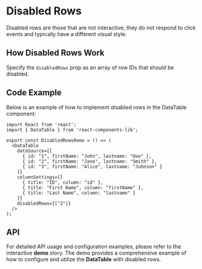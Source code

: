 
<Meta title="Organisms/DataTable/Disabled Rows" />

# Disabled Rows

Disabled rows are those that are not interactive; they do not respond to click events and typically have a different visual style.

## How Disabled Rows Work

Specify the `disabledRows` prop as an array of row IDs that should be disabled.

## Code Example

Below is an example of how to implement disabled rows in the DataTable component:

```tsx
import React from 'react';
import { DataTable } from 'react-components-lib';

export const DisabledRowsDemo = () => (
  <DataTable
    dataSource={[
      { id: "1", firstName: "John", lastname: "Doe" },
      { id: "2", firstName: "Jane", lastname: "Smith" },
      { id: "3", firstName: "Alice", lastname: "Johnson" }
    ]}
    columnSettings={[
      { title: "ID", column: "id" },
      { title: "First Name", column: "firstName" },
      { title: "Last Name", column: "lastname" }
    ]}
    disabledRows={["2"]}
  />
);
```
## API
For detailed API usage and configuration examples, please refer to the interactive **demo** story. The demo provides a comprehensive example of how to configure and utilize the **DataTable** with disabled rows.